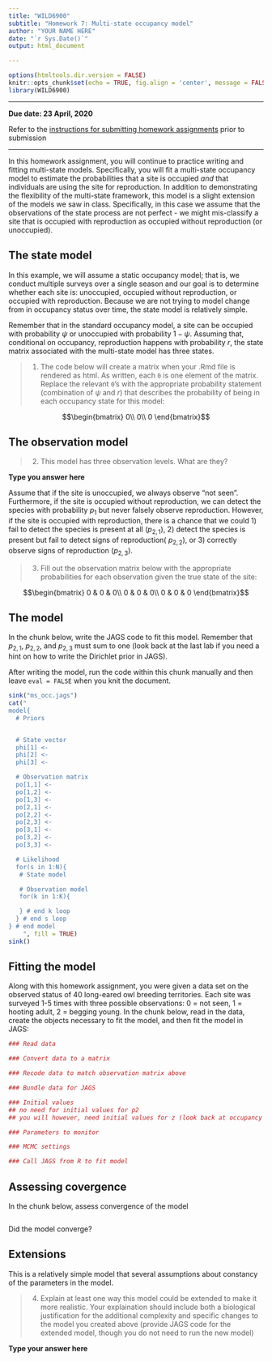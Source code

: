 ```yaml
---
title: "WILD6900"
subtitle: "Homework 7: Multi-state occupancy model"
author: "YOUR NAME HERE"
date: "`r Sys.Date()`"
output: html_document

---
```


```r
options(htmltools.dir.version = FALSE)
knitr::opts_chunk$set(echo = TRUE, fig.align = 'center', message = FALSE, warning = FALSE)
library(WILD6900)
```

***

**Due date: 23 April, 2020**

Refer to the [instructions for submitting homework assignments](https://rushinglab.github.io/WILD6900/articles/homework.html) prior to submission

***

In this homework assignment, you will continue to practice writing and fitting multi-state models. Specifically, you will fit a multi-state occupancy model to estimate the probabilities that a site is occupied *and* that individuals are using the site for reproduction. In addition to demonstrating the flexibility of the multi-state framework, this model is a slight extension of the models we saw in class. Specifically, in this case we assume that the observations of the state process are not perfect - we might mis-classify a site that is occupied with reproduction as occupied without reproduction (or unoccupied). 

## The state model

In this example, we will assume a static occupancy model; that is, we conduct multiple surveys over a single season and our goal is to determine whether each site is: unoccupied, occupied without reproduction, or occupied with reproduction. Because we are not trying to model change from in occupancy status over time, the state model is relatively simple. 

Remember that in the standard occupancy model, a site can be occupied with probability $\psi$ or unoccupied with probability $1 - \psi$. Assuming that, conditional on occupancy, reproduction happens with probability $r$, the state matrix associated with the multi-state model has three states. 

> 1) The code below will create a matrix when your .Rmd file is rendered as html. As written, each `0` is one element of the matrix. Replace the relevant `0`'s with the appropriate probability statement (combination of $\psi$ and $r$) that describes the probability of being in each occupancy state for this model:


$$\begin{bmatrix}
    0\\
    0\\
    0
\end{bmatrix}$$


## The observation model

> 2) This model has three observation levels. What are they? 

**Type you answer here**

Assume that if the site is unoccupied, we always observe "not seen". Furthermore, if the site is occupied without reproduction, we can detect the species with probability $p_1$ but never falsely observe reproduction. However, if the site is occupied with reproduction, there is a chance that we could 1) fail to detect the species is present at all ($p_{2,1}$), 2) detect the species is present but fail to detect signs of reproduction( $p_{2,2}$), or 3) correctly observe signs of reproduction ($p_{2,3}$). 

> 3) Fill out the observation matrix below with the appropriate probabilities for each observation given the true state of the site:

$$\begin{bmatrix}
    0 & 0 & 0\\
    0 & 0 & 0\\
    0 & 0 & 0
\end{bmatrix}$$

## The model

In the chunk below, write the JAGS code to fit this model. Remember that $p_{2,1}$, $p_{2,2}$, and $p_{2,3}$ must sum to one (look back at the last lab if you need a hint on how to write the Dirichlet prior in JAGS). 

After writing the model, run the code within this chunk manually and then leave `eval = FALSE` when you knit the document. 

```r
sink("ms_occ.jags")
cat("
model{
  # Priors


  # State vector
  phi[1] <- 
  phi[2] <- 
  phi[3] <- 

  # Observation matrix
  po[1,1] <- 
  po[1,2] <- 
  po[1,3] <- 
  po[2,1] <- 
  po[2,2] <- 
  po[2,3] <- 
  po[3,1] <- 
  po[3,2] <- 
  po[3,3] <- 

  # Likelihood
  for(s in 1:N){
   # State model

   # Observation model
   for(k in 1:K){

   } # end k loop
  } # end s loop
} # end model
    ", fill = TRUE)
sink()

```


## Fitting the model

Along with this homework assignment, you were given a data set on the observed status of 40 long-eared owl breeding territories. Each site was surveyed 1-5 times with three possible observations: 0 = not seen, 1 = hooting adult, 2 = begging young. In the chunk below, read in the data, create the objects necessary to fit the model, and then fit the model in JAGS:

```r
### Read data

### Convert data to a matrix

### Recode data to match observation matrix above

### Bundle data for JAGS

### Initial values
## no need for initial values for p2
## you will however, need initial values for z (look back at occupancy model examples for hints on how to do this)

### Parameters to monitor

### MCMC settings

### Call JAGS from R to fit model

```


## Assessing covergence

In the chunk below, assess convergence of the model

```r

```

Did the model converge? 

## Extensions

This is a relatively simple model that several assumptions about constancy of the parameters in the model. 

> 4) Explain at least one way this model could be extended to make it more realistic. Your explaination should include both a biological justification for the additional complexity and specific changes to the model you created above (provide JAGS code for the extended model, though you do not need to run the new model)

**Type your answer here**
